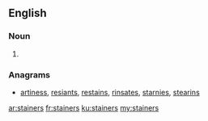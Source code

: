 ==English==

===Noun===
{{head|en}}

# {{plural of|stainer}}

===Anagrams===
* [[artiness#English|artiness]], [[resiants#English|resiants]], [[restains#English|restains]], [[rinsates#English|rinsates]], [[starnies#English|starnies]], [[stearins#English|stearins]]

[[ar:stainers]]
[[fr:stainers]]
[[ku:stainers]]
[[my:stainers]]